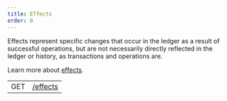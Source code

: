 ```yaml
---
title: Effects
order: 0
---
```



Effects represent specific changes that occur in the ledger as a result of successful operations, but are not necessarily directly reflected in the ledger or history, as transactions and operations are.

Learn more about [effects](../../../docs/glossary/effects.mdx).

<EndpointsTable title="Endpoints">

|     |                        |
| --- | ---------------------- |
| GET | [/effects](./list.mdx) |

</EndpointsTable>
